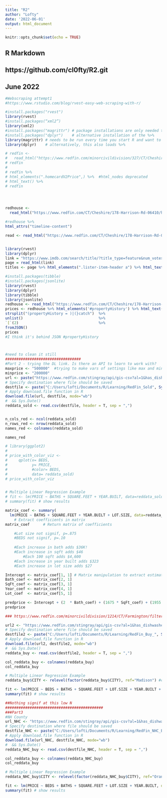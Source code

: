 ```yaml
---
title: "R2"
author: "Lofty"
date: '2022-06-01'
output: html_document
---
```


```r
knitr::opts_chunk$set(echo = TRUE)
```

## R Markdown
## https://github.com/cl0fty/R2.git
## June 2022

```r
#Webscraping attempt1
#https://www.rstudio.com/blog/rvest-easy-web-scraping-with-r/

#install.packages("rvest")
library(rvest)
#install.packages(“xml2”)
library(xml2)
#install.packages("magrittr") # package installations are only needed the first time you use it
#install.packages("dplyr")    # alternative installation of the %>%
library(magrittr) # needs to be run every time you start R and want to use %>%
library(dplyr)    # alternatively, this also loads %>%

# redfin <-
#   read_html("https://www.redfin.com/minorcivildivision/327/CT/Cheshire/filter/property-type=house,min-price=200k,max-price=500k,min-beds=2,min-baths=1,include=sold-1yr")
# redfin
# 
# redfin %>%
# html_elements(".homecardV2Price",) %>%  #html_nodes deprecated
# html_text() %>%
# redfin




redhouse <-
  read_html("https://www.redfin.com/CT/Cheshire/178-Harrison-Rd-06410/home/53752187")

#redhouse %>%
html_attrs("timeline-content")

read <- read_html("https://www.redfin.com/CT/Cheshire/178-Harrison-Rd-06410/home/53752187")


library(rvest)
library(dplyr)
link = "https://www.imdb.com/search/title/?title_type=feature&num_votes=25000,&genres=adventure"
page = read_html(link)
titles <- page %>% html_elements(".lister-item-header a") %>% html_text()

#install.packages(tibble)
#install.packages(jsonlite)
library(rvest)
library(dplyr)
library(tibble)
library(jsonlite)
redhouse <- read_html("https://www.redfin.com/CT/Cheshire/178-Harrison-Rd-06410/home/53752187")
prices <- redhouse %>% html_elements('#propertyHistory') %>% html_text()                               %>%
strsplit("(propertyHistory = )|(}catch")  %>%
unlist()                                  %>%
`[`(2)                                    %>%  
fromJSON()  
prices
#I think it's behind JSON #propertyHistory



#need to clean it still
##################################
#Part 2 - trying the DL link. Is there an API to learn to work with?
maxprice <- "500000"  #trying to make vars of settings like max and min prices
minprice <- "200000"
url <- paste("https://www.redfin.com/stingray/api/gis-csv?al=1&has_dishwasher=false&has_laundry_facility=false&has_laundry_hookups=false&has_parking=false&has_pool=false&has_short_term_lease=false&include_pending_homes=false&isRentals=false&is_furnished=false&market=connecticut&max_price=", maxprice, "&min_price=",  minprice, "&num_baths=1&num_beds=2&num_homes=350&ord=redfin-recommended-asc&page_number=1&region_id=327,1263,1214,26659,1229&region_type=10,10,10,6,10&sold_within_days=90&status=9&travel_with_traffic=false&travel_within_region=false&uipt=1&utilities_included=false&v=8", sep = "")
# Specify destination where file should be saved
destfile <- paste("C:/Users/lofti/Documents/R/Learning/RedFin_Sold", Sys.Date(), ".csv", sep="")
# Apply download.file function in R
download.file(url, destfile, mode="wb")
#  && Sys.Date() 
reddata_sold <- read.csv(destfile, header = T, sep = ",")


n_cols_red <- ncol(reddata_sold)
n_rows_red <- nrow(reddata_sold)
names_red <- colnames(reddata_sold)

names_red

# library(ggplot2)
# 
# price_with_color_viz <-
#     qplot(x= BEDS,
#           y= PRICE,
#           #color= BEDS,
#           data= reddata_sold)
# price_with_color_viz


# Multiple Linear Regression Example
# fit <- lm(PRICE ~ BATHS + SQUARE.FEET + YEAR.BUILT, data=reddata_sold)
# summary(fit) # show results

matrix_coef <- summary(
  lm(PRICE ~ BATHS + SQUARE.FEET + YEAR.BUILT + LOT.SIZE, data=reddata_sold))$coefficients  
    # Extract coefficients in matrix
matrix_coef      # Return matrix of coefficients

    #Lot size not signif, p=.875 
    #BEDS not signif, p=.10
    
    #Each increase in bath adds $36K!
    #Each increase in sqft adds $46
        #Each 100 sqft adds $4,600
    #Each increase in year built adds $323
    #Each increase in lot size adds $27

Intercept <- matrix_coef[1, 1] # Matrix manipulation to extract estimates
Bath_coef <- matrix_coef[2, 1]    
SqFt_coef <- matrix_coef[3, 1]
Year_coef <- matrix_coef[4, 1]
Lot_coef  <- matrix_coef[5, 1]

predprice <- Intercept + (2  * Bath_coef) + (1675 * SqFt_coef) + (1955 * Year_coef) + (14810 * Lot_coef)
predprice

### https://www.redfin.com/minorcivildivision/1214/CT/Farmington/filter/property-type=house,min-price=200k,max-price=500k,min-beds=2,min-baths=1,mr=10:327+10:322+10:1039+10:1263

url2 <- "https://www.redfin.com/stingray/api/gis-csv?al=1&has_dishwasher=false&has_laundry_facility=false&has_laundry_hookups=false&has_parking=false&has_pool=false&has_short_term_lease=false&include_pending_homes=false&isRentals=false&is_furnished=false&market=connecticut&max_price=500000&min_price=200000&num_baths=1&num_beds=2&num_homes=350&ord=redfin-recommended-asc&page_number=1&region_id=327,322,1039,1263,1214&region_type=10,10,10,10,10&sf=1,2,3,5,6,7&status=9&travel_with_traffic=false&travel_within_region=false&uipt=1&utilities_included=false&v=8"
# Specify destination where file should be saved
destfile2 <- paste("C:/Users/lofti/Documents/R/Learning/RedFin_Buy_", Sys.Date(), ".csv", sep="")
# Apply download.file function in R
download.file(url2, destfile2, mode="wb")
#  && Sys.Date() 
reddata_buy <- read.csv(destfile2, header = T, sep = ",")

col_reddata_buy <- colnames(reddata_buy)
col_reddata_buy

# Multiple Linear Regression Example
reddata_buy$CITY <- relevel(factor(reddata_buy$CITY), ref="Madison") #choose reference City

fit <- lm(PRICE ~ BEDS + BATHS + SQUARE.FEET + LOT.SIZE + YEAR.BUILT + CITY, data=reddata_buy)
summary(fit) # show results

##Nothing signif at this low N
############################################
###Part3
#NH County
url_NHC <- "https://www.redfin.com/stingray/api/gis-csv?al=1&has_dishwasher=false&has_laundry_facility=false&has_laundry_hookups=false&has_parking=false&has_pool=false&has_short_term_lease=false&include_pending_homes=false&isRentals=false&is_furnished=false&market=connecticut&max_price=500000&min_price=200000&num_baths=1&num_beds=2&num_homes=350&ord=redfin-recommended-asc&page_number=1&region_id=429&region_type=5&sf=1,2,3,5,6,7&status=9&travel_with_traffic=false&travel_within_region=false&uipt=1&utilities_included=false&v=8"
# Specify destination where file should be saved
destfile_NHC <- paste("C:/Users/lofti/Documents/R/Learning/RedFin_NHC_Buy_", Sys.Date(), ".csv", sep="")
# Apply download.file function in R
download.file(url_NHC, destfile_NHC, mode="wb")
#  && Sys.Date() 
reddata_NHC_buy <- read.csv(destfile_NHC, header = T, sep = ",")

col_reddata_buy <- colnames(reddata_NHC_buy)
col_reddata_buy

# Multiple Linear Regression Example
reddata_NHC_buy$CITY <- relevel(factor(reddata_NHC_buy$CITY), ref="Orange") #choose reference City

fit <- lm(PRICE ~ BEDS + BATHS + SQUARE.FEET + LOT.SIZE + YEAR.BUILT, data=reddata_NHC_buy)
summary(fit) # show results



```

